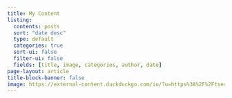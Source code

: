 ```yaml
---
title: My Content
listing:
  contents: posts
  sort: "date desc"
  type: default
  categories: true
  sort-ui: false
  filter-ui: false
  fields: [title, image, categories, author, date]
page-layout: article
title-block-banner: false
image: https://external-content.duckduckgo.com/iu/?u=https%3A%2F%2Ftse4.mm.bing.net%2Fth%3Fid%3DOIP.7rwHFBYbiza6cNVjC0txKAAAAA%26pid%3DApi&f=1
---
```



